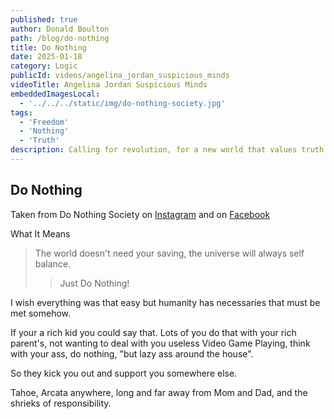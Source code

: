 ```yaml
---
published: true
author: Donald Boulton
path: /blog/do-nothing
title: Do Nothing
date: 2025-01-18
category: Logic
publicId: videos/angelina_jordan_suspicious_minds
videoTitle: Angelina Jordan Suspicious Minds
embeddedImagesLocal:
  - '../../../static/img/do-nothing-society.jpg'
tags:
  - 'Freedom'
  - 'Nothing'
  - 'Truth'
description: Calling for revolution, for a new world that values truth and love with freetime, play, slowness, and rest - for all beings.
---
```



<GatsbyImage
  alt="Do Nothing"
  imgclass="block object-cover object-center w-full h-full rounded-lg"
  image={getImage(props.localImages[0])}
/>

## Do Nothing

Taken from Do Nothing Society on [Instagram](https://www.instagram.com/donothingsociety/) and on [Facebook](https://www.facebook.com/p/Do-Nothing-Society-61554928146293/)

What It Means

> The world doesn't need your saving, the universe will always self balance. 
>
> > Just Do Nothing!

I wish everything was that easy but humanity has necessaries that must be met somehow. 

If your a rich kid you could say that. Lots of you do that with your rich parent's, not wanting to deal with you useless Video Game Playing, think with your ass, do nothing, "but lazy ass around the house". 

So they kick you out and support you somewhere else. 

Tahoe, Arcata anywhere, long and far away from Mom and Dad, and the shrieks of responsibility.


